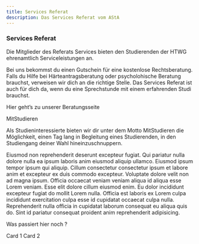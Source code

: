 ```yaml
---
title: Services Referat
description: Das Services Referat vom AStA
---
```


### Services Referat

Die Mitglieder des Referats Services bieten den Studierenden der HTWG ehrenamtlich Serviceleistungen an.

Bei uns bekommst du einen Gutschein für eine kostenlose Rechtsberatung. Falls du Hilfe bei Härteantragsberatung oder psycholohische Beratung brauchst, verweisen wir dich an die richtige Stelle. Das Services Referat ist auch für dich da, wenn du eine Sprechstunde mit einem erfahrenden Studi brauchst.

Hier geht’s zu unserer Beratungsseite

 
MitStudieren

Als Studieninteressierte bieten wir dir unter dem Motto MitStudieren die Möglichkeit, einen Tag lang in Begleitung eines Studierenden, in den Studiengang deiner Wahl hineinzuschnuppern.


<Tabs>
  <TabItem label="Stars" icon="star">
   Eiusmod non reprehenderit deserunt excepteur fugiat. Qui pariatur nulla dolore nulla ea ipsum laboris anim eiusmod aliquip ullamco. Eiusmod ipsum tempor ipsum qui aliquip. Cillum consectetur consectetur ipsum et labore anim et excepteur ex duis commodo excepteur. Voluptate dolore velit non ad magna ipsum. Officia occaecat veniam veniam aliqua id aliqua esse Lorem veniam. Esse elit dolore cillum eiusmod enim.
  </TabItem>
  <TabItem label="Moons" icon="moon">
    Eu dolor incididunt excepteur fugiat do mollit Lorem nulla. Officia est laboris ex Lorem culpa incididunt exercitation culpa esse id cupidatat occaecat culpa nulla. Reprehenderit nulla officia in cupidatat laborum consequat eu aliqua quis do. Sint id pariatur consequat proident anim reprehenderit adipisicing.
  </TabItem>
</Tabs>


<Card title="Check this out">Was passiert hier noch ?</Card>

<CardGrid>
  <Card title="Stars" icon="star">
    Card 1
  </Card>
  <Card title="Moons" icon="moon">
    Card 2
  </Card>
</CardGrid>

